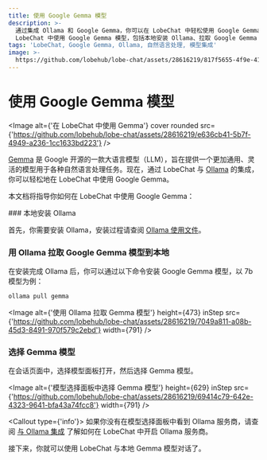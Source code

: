 ```yaml
---
title: 使用 Google Gemma 模型
description: >-
  通过集成 Ollama 和 Google Gemma，你可以在 LobeChat 中轻松使用 Google Gemma 模型。本文将指导你如何在
  LobeChat 中使用 Google Gemma 模型，包括本地安装 Ollama、拉取 Google Gemma 模型到本地以及选择 Gemma 模型。
tags: 'LobeChat, Google Gemma, Ollama, 自然语言处理, 模型集成'
image: >-
  https://github.com/lobehub/lobe-chat/assets/28616219/817f5655-4f9e-414b-af9f-9ccc5410a06d
---
```


# 使用 Google Gemma 模型

<Image alt={'在 LobeChat 中使用 Gemma'} cover rounded src={'https://github.com/lobehub/lobe-chat/assets/28616219/e636cb41-5b7f-4949-a236-1cc1633bd223'} />

[Gemma](https://blog.google/technology/developers/gemma-open-models/) 是 Google 开源的一款大语言模型（LLM），旨在提供一个更加通用、灵活的模型用于各种自然语言处理任务。现在，通过 LobeChat 与 [Ollama](https://ollama.com/) 的集成，你可以轻松地在 LobeChat 中使用 Google Gemma。

本文档将指导你如何在 LobeChat 中使用 Google Gemma：

<Steps>
  ### 本地安装 Ollama

  首先，你需要安装 Ollama，安装过程请查阅 [Ollama 使用文件](/zh/usage/providers/ollama)。

  ### 用 Ollama 拉取 Google Gemma 模型到本地

  在安装完成 Ollama 后，你可以通过以下命令安装 Google Gemma 模型，以 7b 模型为例：

  ```bash
  ollama pull gemma
  ```

  <Image alt={'使用 Ollama 拉取 Gemma 模型'} height={473} inStep src={'https://github.com/lobehub/lobe-chat/assets/28616219/7049a811-a08b-45d3-8491-970f579c2ebd'} width={791} />

  ### 选择 Gemma 模型

  在会话页面中，选择模型面板打开，然后选择 Gemma 模型。

  <Image alt={'模型选择面板中选择 Gemma 模型'} height={629} inStep src={'https://github.com/lobehub/lobe-chat/assets/28616219/69414c79-642e-4323-9641-bfa43a74fcc8'} width={791} />

  <Callout type={'info'}>
    如果你没有在模型选择面板中看到 Ollama 服务商，请查阅 [与 Ollama
    集成](/zh/self-hosting/examples/ollama) 了解如何在 LobeChat 中开启 Ollama 服务商。
  </Callout>
</Steps>

接下来，你就可以使用 LobeChat 与本地 Gemma 模型对话了。
